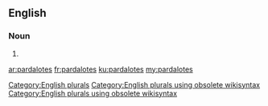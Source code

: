 ==English==

===Noun===
{{head|en}}

# {{plural of|pardalote}}

[[Category:English plurals]][[Category:English plurals using obsolete wikisyntax]][[Category:English plurals using obsolete wikisyntax]]

[[ar:pardalotes]]
[[fr:pardalotes]]
[[ku:pardalotes]]
[[my:pardalotes]]